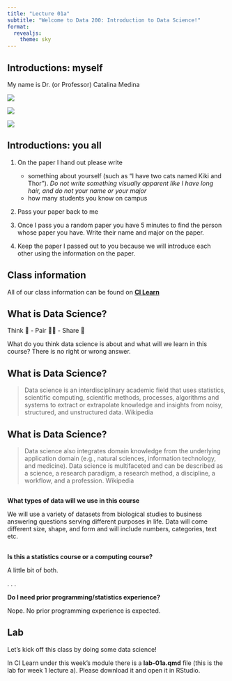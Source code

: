 ```yaml
---
title: "Lecture 01a"
subtitle: "Welcome to Data 200: Introduction to Data Science!"
format: 
  revealjs:
    theme: sky
---
```


## Introductions: myself


My name is Dr. (or Professor) Catalina Medina 

::: {layout="[[1,1], [1]]"}

![](lecture-images/sonoma-county.jpg){fig-alt="Image of some grape vinyard with dry grass and hills."}

![](lecture-images/reno.jpg){fig-alt="Image of a city with some tall building surrounded by hills covered in snow."}

![](lecture-images/orange-county.webp){fig-alt="Image of a coastline with beaches and houses."}
:::

## Introductions: you all

1. On the paper I hand out please write 

    - something about yourself (such as "I have two cats named Kiki and Thor"). 
*Do not write something visually apparent like I have long hair, and do not your name or your major*
    - how many students you know on campus

2. Pass your paper back to me

3. Once I pass you a random paper you have 5 minutes to find the person whose paper you have. Write their name and major on the paper.

4. Keep the paper I passed out to you because we will introduce each other using the information on the paper.

## Class information

All of our class information can be found on [**CI Learn**](https://cilearn.csuci.edu/)

## What is Data Science?

Think 💭 - Pair 👫🏽 - Share 💬

What do you think data science is about and what will we learn in this course? There is no right or wrong answer.

## What is Data Science?

> Data science is an interdisciplinary academic field that uses statistics, scientific computing, scientific methods, processes, algorithms and systems to extract or extrapolate knowledge and insights from noisy, structured, and unstructured data. Wikipedia

## What is Data Science?


> Data science also integrates domain knowledge from the underlying application domain (e.g., natural sciences, information technology, and medicine). Data science is multifaceted and can be described as a science, a research paradigm, a research method, a discipline, a workflow, and a profession. Wikipedia

##

**What types of data will we use in this course** 

We will use a variety of datasets from biological studies to business answering questions serving different purposes in life. Data will come different size, shape, and form and will include numbers, categories, text etc.

##

**Is this a statistics course or a computing course?**

A little bit of both. 

. . .

**Do I need prior programming/statistics experience?**

Nope. No prior programming experience is expected.


## Lab

Let's kick off this class by doing some data science!

In CI Learn under this week's module there is a **lab-01a.qmd** file (this is the lab for week 1 lecture a). Please download it and open it in RStudio. 
